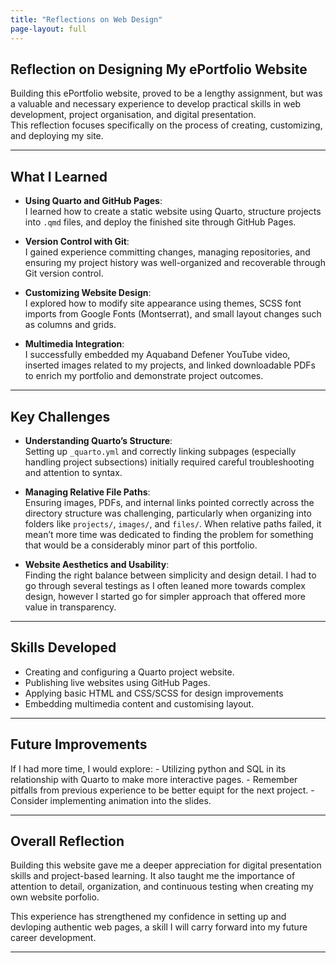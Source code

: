 ```yaml
---
title: "Reflections on Web Design"
page-layout: full
---
```


## Reflection on Designing My ePortfolio Website

Building this ePortfolio website, proved to be a lengthy assignment, but was a valuable and necessary experience to develop practical skills in web development, project organisation, and digital presentation.  
This reflection focuses specifically on the process of creating, customizing, and deploying my site.

---

## What I Learned

- **Using Quarto and GitHub Pages**:  
  I learned how to create a static website using Quarto, structure projects into `.qmd` files, and deploy the finished site through GitHub Pages.

- **Version Control with Git**:  
  I gained experience committing changes, managing repositories, and ensuring my project history was well-organized and recoverable through Git version control.

- **Customizing Website Design**:  
  I explored how to modify site appearance using themes, SCSS font imports from Google Fonts (Montserrat), and small layout changes such as columns and grids.

- **Multimedia Integration**:  
  I successfully embedded my Aquaband Defener YouTube video, inserted images related to my projects, and linked downloadable PDFs to enrich my portfolio and demonstrate project outcomes.

---

## Key Challenges

- **Understanding Quarto’s Structure**:  
  Setting up `_quarto.yml` and correctly linking subpages (especially handling project subsections) initially required careful troubleshooting and attention to syntax.

- **Managing Relative File Paths**:  
  Ensuring images, PDFs, and internal links pointed correctly across the directory structure was challenging, particularly when organizing into folders like `projects/`, `images/`, and `files/`. When relative paths failed, it mean't more time was dedicated to finding the problem for something that would be a considerably minor part of this portfolio.

- **Website Aesthetics and Usability**:  
  Finding the right balance between simplicity and design detail. I had to go through several testings as I often leaned more towards complex design, however I started go for simpler approach that offered more value in transparency.

---

## Skills Developed

- Creating and configuring a Quarto project website.
- Publishing live websites using GitHub Pages.
- Applying basic HTML and CSS/SCSS for design improvements
- Embedding multimedia content and customising layout.

---

## Future Improvements

If I had more time, I would explore:
- Utilizing python and SQL in its relationship with Quarto to make more interactive pages.
- Remember pitfalls from previous experience to be better equipt for the next project.
- Consider implementing animation into the slides.

---

## Overall Reflection

Building this website gave me a deeper appreciation for digital presentation skills and project-based learning. 
It also taught me the importance of attention to detail, organization, and continuous testing when creating my own website porfolio.

This experience has strengthened my confidence in setting up and devloping authentic web pages, a skill I will carry forward into my future career development.

---
